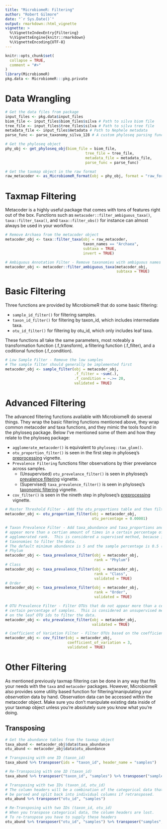 ```yaml
---
title: "MicrobiomeR: Filtering"
author: "Robert Gilmore"
date: "`r Sys.Date()`"
output: rmarkdown::html_vignette
vignette: >
  %\VignetteIndexEntry{Filtering}
  %\VignetteEngine{knitr::rmarkdown}
  %\VignetteEncoding{UTF-8}
---
```


```r
knitr::opts_chunk$set(
  collapse = TRUE,
  comment = "#>"
)
library(MicrobiomeR)
pkg.data <- MicrobiomeR:::pkg.private
```

# Data Wrangling

```r
# Get the data files from package
input_files <- pkg.data$input_files
biom_file <- input_files$biom_files$silva # Path to silva biom file
tree_file <- input_files$tree_files$silva # Path to silva tree file
metadata_file <- input_files$metadata # Path to Nephele metadata
parse_func <- parse_taxonomy_silva_128 # A custom phyloseq parsing function for silva annotations

# Get the phyloseq object
phy_obj <- get_phyloseq_obj(biom_file = biom_file, 
                                    tree_file = tree_file, 
                                    metadata_file = metadata_file,
                                    parse_func = parse_func)

# Get the taxmap object in the raw format
raw_metacoder <- as_MicrobiomeR_format(obj = phy_obj, format = "raw_format")
```

# Taxmap Filtering

Metacoder is a highly useful package that comes with tons of features right out of the box.  Functions
such as `metacoder::filter_ambiguous_taxa()`, `taxa::filter_taxa()`, and `taxa::filter_obs()` for instance
can almost always be used in your workflow.  

```r
# Remove Archaea from the metacoder object
metacoder_obj <- taxa::filter_taxa(obj = raw_metacoder,
                                   taxon_names == "Archaea",
                                   subtaxa = TRUE,
                                   invert = TRUE)

# Ambiguous Annotation Filter - Remove taxonomies with ambiguous names
metacoder_obj <- metacoder::filter_ambiguous_taxa(metacoder_obj, 
                                                  subtaxa = TRUE)
```

# Basic Filtering

Three functions are provided by MicrobiomeR that do some basic filtering:

* `sample_id_filter()` for filtering samples.
* `taxon_id_filter()` for filtering by taxon_id, which includes intermediate taxa.
* `otu_id_filter()` for filtering by otu_id, which only includes leaf taxa.

These functions all take the same parameters, most noteably a transformation function (.f_transform),
a filtering function (.f_filter), and a coditional function (.f_condition).

```r
# Low Sample Filter - Remove the low samples
# The sample filter should generally be implemented first
metacoder_obj <- sample_filter(obj = metacoder_obj,
                               .f_filter = ~sum(.),
                               .f_condition = ~.>= 20, 
                               validated = TRUE)
```

# Advanced Filtering

The advanced filtering functions available with MicrobiomeR do several things.  They wrap the basic 
filtering functions mentioned above, they wrap common metacoder and taxa functions, and they mimic 
the tools found in the phyloseq package.  Below I've mentioned some of them and how they relate to 
the phyloseq package:

* `agglomerate_metacoder()` is equivalent to `phyloseq::tax_glom()`.
* `otu_proportion_filter()` is seen in the first step in phyloseq's [preprocessing](http://joey711.github.io/phyloseq/preprocess.html#preprocessing) vignette.
* `Prevalence Filtering`  functions filter observations by thier prevelance across samples.
    * (Unsupervised) `otu_prevelance_filter()` is seen in phyloseq's [prevalence
    filtering](http://web.stanford.edu/class/bios221/MicrobiomeWorkflowII.html#prevalence_filtering) vignette.
    * (Supervised) `taxa_prevalence_filter()` is seen in phyloseq's [taxonomic filtering](http://web.stanford.edu/class/bios221/MicrobiomeWorkflowII.html#taxonomic_filtering) vignette.
* `cov_filter()` is seen in the nineth step in phyloseq's [preprocessing](http://joey711.github.io/phyloseq/preprocess.html#preprocessing) vignette.

```r
# Master Threshold Filter - Add the otu_proportions table and then filter OTUs based on min %
metacoder_obj <- otu_proportion_filter(obj = metacoder_obj,
                                       otu_percentage = 0.00001)

# Taxon Prevalence Filter - Add taxa_abundance and taxa_proportions and then filter OTUs that do not
# appear more than a certian amount of times in a certain percentage of samples at the specified
# agglomerated rank.  This is considered a supervised method, because it relies on intermediate
# taxonomies to filter the data.
# The default minimum abundance is 5 and the sample percentage is 0.5 (5%).
# Phylum
metacoder_obj <- taxa_prevalence_filter(obj = metacoder_obj,
                                        rank = "Phylum")
# Class
metacoder_obj <- taxa_prevalence_filter(obj = metacoder_obj,
                                        rank = "Class", 
                                        validated = TRUE)
# Order
metacoder_obj <- taxa_prevalence_filter(obj = metacoder_obj,
                                        rank = "Order", 
                                        validated = TRUE)

# OTU Prevalence Filter - Filter OTUs that do not appear more than a certian amount of times in a
# certain percentage of samples.  This is considered an unsupervised method, because it relies only
# on the leaf OTU ids to filter the data.
metacoder_obj <- otu_prevalence_filter(obj = metacoder_obj, 
                                       validated = TRUE)

# Coefficient of Variation Filter - Filter OTUs based on the coefficient of variation
metacoder_obj <- cov_filter(obj = metacoder_obj,
                            coefficient_of_variation = 3, 
                            validated = TRUE)
```

# Other Filtering

As mentioned previously taxmap filtering can be done in any way that fits your needs with the `taxa`
and `metacoder` packages.  However, MicrobiomeR also provides some utility based function for 
filtering/manipulating your _observation_ data by hand.  Observation data can be accessed within
the metacoder object.  Make sure you don't manipulate existing data inside of your taxmap object
unless you're absolutely sure you know what you're doing.

## Transposing

```r
# Get the abundance tables from the taxmap object
taxa_abund <- metacoder_obj$data$taxa_abundance
otu_abund <- metacoder_obj$data$otu_abundance

# Transposing with one ID (taxon_id)
taxa_abund %>% transposer(ids = "taxon_id", header_name = "samples")

# Re-Transposing with one ID (taxon_id)
taxa_abund %>% transposer("taxon_id", "samples") %>% transposer("samples", "taxon_id")

# Transposing with two IDs (taxon_id, otu_id)
# The column headers will be a combination of the categorical data that will
# be parsed and split back into individual columns if retransposed.
otu_abund %>% transposer("otu_id", "samples")

# Re-Transposing with two IDs (taxon_id, otu_id)
# When you transpose categorical data, the column headers are lost.
# To re-transpose you have to supply these headers
otu_abund %>% transposer("otu_id", "samples") %>% transposer("samples", "otu_id", separated_categories = c("taxon_id", "otu_id"))
```
